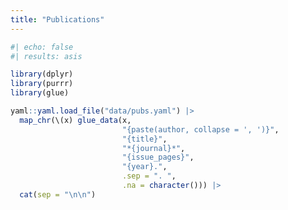 ```yaml
---
title: "Publications"
---
```


```r
#| echo: false
#| results: asis

library(dplyr)
library(purrr)
library(glue)

yaml::yaml.load_file("data/pubs.yaml") |>
  map_chr(\(x) glue_data(x,
                         "{paste(author, collapse = ', ')}",
                         "{title}",
                         "*{journal}*",
                         "{issue_pages}",
                         "{year}.",
                         .sep = ". ",
                         .na = character())) |>
  cat(sep = "\n\n")
```
